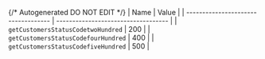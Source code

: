 {/* Autogenerated DO NOT EDIT  */}
| Name                                | Value                               |
| ----------------------------------- | ----------------------------------- |
| `getCustomersStatusCodetwoHundred`  | 200                                 |
| `getCustomersStatusCodefourHundred` | 400                                 |
| `getCustomersStatusCodefiveHundred` | 500                                 |